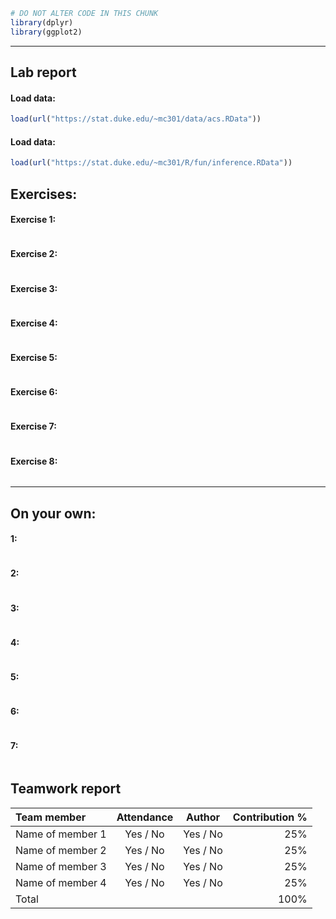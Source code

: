 ```r
# DO NOT ALTER CODE IN THIS CHUNK
library(dplyr)
library(ggplot2)
```

* * *

## Lab report

#### Load data:
```r
load(url("https://stat.duke.edu/~mc301/data/acs.RData"))
```

#### Load data:
```r
load(url("https://stat.duke.edu/~mc301/R/fun/inference.RData"))
```


## Exercises:

#### Exercise 1: 

```r

```

#### Exercise 2: 


```r

```


#### Exercise 3: 

```r

```


#### Exercise 4: 


```r

```


#### Exercise 5: 

```r

```

#### Exercise 6:

```r

```

#### Exercise 7:

```r

```

#### Exercise 8:

```r

```


* * *

## On your own:

#### 1: 


```r

```


#### 2: 

```r

```


#### 3:

```r

```


#### 4:


```r


```


#### 5:

```r


```

#### 6:

```r


```


#### 7:

```r


```

## Teamwork report

<!--
For each team member, write their name, whether they attended the lab session, 
whether they were the author for this week, and their contribution to the lab 
report (as a percentage). The percentages should add up to 100.
-->

| Team member             | Attendance | Author   | Contribution % |
|:------------------------|:----------:|:--------:|---------------:|
| Name of member 1        | Yes / No   | Yes / No | 25%            |
| Name of member 2        | Yes / No   | Yes / No | 25%            |
| Name of member 3        | Yes / No   | Yes / No | 25%            |
| Name of member 4        | Yes / No   | Yes / No | 25%            |
| Total                   |            |          | 100%           |
